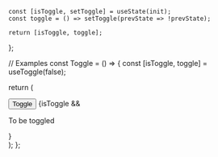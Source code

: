 
    const [isToggle, setToggle] = useState(init);
    const toggle = () => setToggle(prevState => !prevState);

    return [isToggle, toggle];
};

// Examples
const Toggle = () => {
const [isToggle, toggle] = useToggle(false);

return (
<div>
<button onClick={toggle}>Toggle</button>
{isToggle && <p>To be toggled</p>}
</div>
);
};
